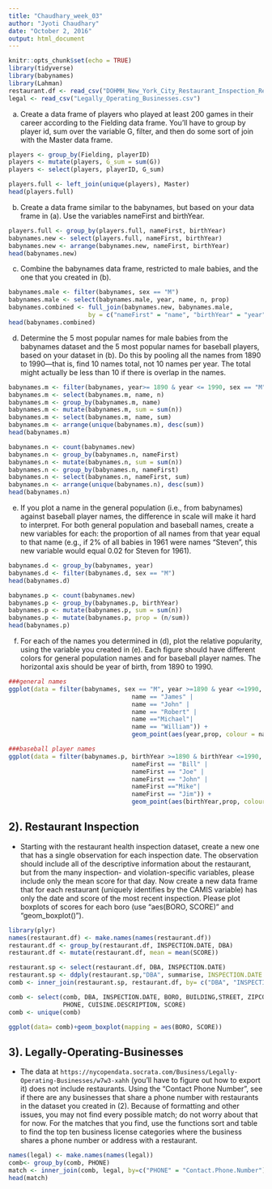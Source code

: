 ```yaml
---
title: "Chaudhary_week_03"
author: "Jyoti Chaudhary"
date: "October 2, 2016"
output: html_document
---
```


```r
knitr::opts_chunk$set(echo = TRUE)
library(tidyverse)
library(babynames)
library(Lahman)
restaurant.df <- read_csv("DOHMH_New_York_City_Restaurant_Inspection_Results.csv")
legal <- read_csv("Legally_Operating_Businesses.csv")
```


a) Create a data frame of players who played at least 200 games in their career according to the     Fielding data frame. You'll have to group by player id, sum over the variable G, filter, and     then do some sort of join with the Master data frame.

```r
players <- group_by(Fielding, playerID)
players <- mutate(players, G_sum = sum(G))
players <- select(players, playerID, G_sum)

players.full <- left_join(unique(players), Master)
head(players.full)
```

b) Create a data frame similar to the babynames, but based on your data frame in (a). Use the       variables nameFirst and birthYear.
```r
players.full <- group_by(players.full, nameFirst, birthYear)
babynames.new <- select(players.full, nameFirst, birthYear) 
babynames.new <- arrange(babynames.new, nameFirst, birthYear)
head(babynames.new)
```

c) Combine the babynames data frame, restricted to male babies, and the one that you 
    created in (b). 
    
```r
babynames.male <- filter(babynames, sex == "M")
babynames.male <- select(babynames.male, year, name, n, prop)
babynames.combined <- full_join(babynames.new, babynames.male,
                      by = c("nameFirst" = "name", "birthYear" = "year"))
head(babynames.combined)
```

d) Determine the 5 most popular names for male babies from the babynames dataset and 
   the 5 most popular names for baseball players, based on your dataset in (b).
   Do this by pooling all the names from 1890 to 1990---that is, find 10 names total, not 10 
   names per year. The total might actually be less than 10 if there is overlap in the names.
 
```r
babynames.m <- filter(babynames, year>= 1890 & year <= 1990, sex == "M")
babynames.m <- select(babynames.m, name, n)
babynames.m <- group_by(babynames.m, name)
babynames.m <- mutate(babynames.m, sum = sum(n))
babynames.m <- select(babynames.m, name, sum)
babynames.m <- arrange(unique(babynames.m), desc(sum))
head(babynames.m)

babynames.n <- count(babynames.new)
babynames.n <- group_by(babynames.n, nameFirst)
babynames.n <- mutate(babynames.n, sum = sum(n))
babynames.n <- group_by(babynames.n, nameFirst)
babynames.n <- select(babynames.n, nameFirst, sum)
babynames.n <- arrange(unique(babynames.n), desc(sum))
head(babynames.n)
```

e) If you plot a name in the general population (i.e., from babynames) against baseball player     names, the difference in scale will make it hard to interpret. For both general population      and baseball names, create a new variables for each: the proportion of all names from that year equal to that name (e.g., if 2% of all babies in 1961 were names "Steven", this new        variable would equal 0.02 for Steven for 1961).

```r
babynames.d <- group_by(babynames, year)
babynames.d <- filter(babynames.d, sex == "M")
head(babynames.d)

babynames.p <- count(babynames.new)
babynames.p <- group_by(babynames.p, birthYear)
babynames.p <- mutate(babynames.p, sum = sum(n))
babynames.p <- mutate(babynames.p, prop = (n/sum))
head(babynames.p)
```

f) For each of the names you determined in (d), plot the relative popularity, using the variable you created in (e). Each figure should have different colors for general population names and for baseball player names. The horizontal axis should be year of birth, from 1890 to 1990.


```r
###general names 
ggplot(data = filter(babynames, sex == "M", year >=1890 & year <=1990,
                                  name == "James" |
                                  name == "John" |
                                  name == "Robert" |
                                  name =="Michael"|
                                  name == "William")) + 
                                  geom_point(aes(year,prop, colour = name))

###baseball player names
ggplot(data = filter(babynames.p, birthYear >=1890 & birthYear <=1990,
                                  nameFirst == "Bill" |
                                  nameFirst == "Joe" |
                                  nameFirst == "John" |
                                  nameFirst =="Mike"|
                                  nameFirst == "Jim")) + 
                                  geom_point(aes(birthYear,prop, colour = nameFirst))
```

## 2). Restaurant Inspection 

* Starting with the restaurant health inspection dataset, create a new one that has 
   a single observation for each inspection date. The observation should include all 
   of the descriptive information about the restaurant, but from the many inspection- 
   and violation-specific variables, please include only the mean score for that day. 
   Now create a new data frame that for each restaurant (uniquely identifies by the 
   CAMIS variable) has only the date and score of the most recent inspection. 
   Please plot boxplots of scores for each boro (use "aes(BORO, SCORE)" and "geom_boxplot()").

```r
library(plyr)
names(restaurant.df) <- make.names(names(restaurant.df))
restaurant.df <- group_by(restaurant.df, INSPECTION.DATE, DBA)
restaurant.df <- mutate(restaurant.df, mean = mean(SCORE))

restaurant.sp <- select(restaurant.df, DBA, INSPECTION.DATE)
restaurant.sp <- ddply(restaurant.sp,"DBA", summarise, INSPECTION.DATE = max(INSPECTION.DATE))
comb <- inner_join(restaurant.sp, restaurant.df, by= c("DBA", "INSPECTION.DATE"))

comb <- select(comb, DBA, INSPECTION.DATE, BORO, BUILDING,STREET, ZIPCODE, 
               PHONE, CUISINE.DESCRIPTION, SCORE)
comb <- unique(comb)

ggplot(data= comb)+geom_boxplot(mapping = aes(BORO, SCORE))
```


## 3). Legally-Operating-Businesses 

* The data at 
    `https://nycopendata.socrata.com/Business/Legally-Operating-Businesses/w7w3-xahh `
   (you'll have to figure out how to export it) does not include restaurants. Using 
   the "Contact Phone Number", see if there are any businesses that share a phone number 
   with restaurants in the dataset you created in (2). Because of formatting and other 
   issues, you may not find every possible match; do not worry about that for now. For 
   the matches that you find, use the functions sort and table to find the top ten 
   business license categories where the business shares a phone number or address with a 
   restaurant.
```r
names(legal) <- make.names(names(legal))
comb<- group_by(comb, PHONE)
match <- inner_join(comb, legal, by=c("PHONE" = "Contact.Phone.Number"))
head(match)
```
   
